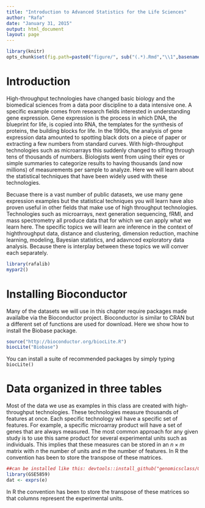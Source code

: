```yaml
---
title: "Introduction to Advanced Statistics for the Life Sciences"
author: "Rafa"
date: "January 31, 2015"
output: html_document
layout: page
---
```


```r
library(knitr)
opts_chunk$set(fig.path=paste0("figure/", sub("(.*).Rmd","\\1",basename(knitr:::knit_concord$get('infile'))), "-"))
```

# Introduction

High-throughput technologies have changed basic biology and the biomedical sciences from a data poor discipline to a data intensive one. A specific example comes from research fields interested in understanding gene expression. Gene expression is the process in which DNA, the blueprint for life, is copied into RNA, the templates for the synthesis of proteins, the building blocks for life.  In the 1990s, the analysis of gene expression data amounted to spotting black dots on a piece of paper or extracting a few numbers from standard curves. With high-throughput technologies such as microarrays this suddenly changed to sifting through tens of thousands of numbers. Biologists went from using their eyes or simple summaries to categorize results to having thousands (and now millions) of measurements per sample to analyze. Here we will learn about the statistical techniques that have been widely used with these technologies.

Becuase there is a vast number of public datasets, we use many gene expression examples but the statistical techniques you will learn have also proven useful in other fields that make use of high throughput technologies. Technologies such as microarrays, next generation sequencing, fRMI, and mass spectrometry all produce data that for which we can apply what we learn here. The specific topics we will learn are inference in the context of highthroughput data, distance and clustering, dimension reduction, machine learning, modeling, Bayesian statistics, and adavnced exploratory data analysis. Because there is interplay between these topics we will conver each separately. 

```r
library(rafalib)
mypar2()
```

# Installing Bioconductor

Many of the datasets we will use in this chapter require packages made availalbe via the Bioconductor project. Bioconductor is similar to CRAN but a different set of functions are used for download. Here we show how to install the Biobase package. 

```r
source("http://bioconductor.org/biocLite.R")
biocLite("Biobase")
```

You can install a suite of recommended packages by simply typing `biocLite()`

# Data organized in three tables

Most of the data we use as examples in this class are created with high-throughput technologies. These technologies measure thousands of features at once. Each specific technology wil have a specific set of features. For example, a specific microarray product will have a set of genes that are always measured. The most common approach for any given study is to use this same product for several experimental units such as individuals. This implies that these measures can be stored in an $n \times m$ matrix with $n$ the number of units and $m$ the number of features. In R the convention has been to store the transpose of these matrices. 


```r
##can be installed like this: devtools::install_github("genomicsclass/GSE5859")
library(GSE5859)
dat <- exprs(e)
```



In R the convention has been to store the transpose of these matrices so that columns represent the experimental units.



